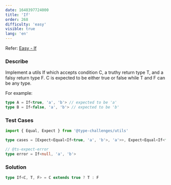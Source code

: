 ```yaml
---
date: 1648397724000
title: 'If'
order: 268
difficulty: 'easy'
visible: true
lang: 'en'
---
```


Refer: [Easy - If](https://github.com/type-challenges/type-challenges/blob/main/questions/00268-easy-if/README.md)

### Describe

Implement a utils If which accepts condition C, a truthy return type T, and a falsy return type F. C is expected to be either true or false while T and F can be any type.

For example:

```typescript
type A = If<true, 'a', 'b'> // expected to be 'a'
type B = If<false, 'a', 'b'> // expected to be 'b'
```

### Test Cases

```typescript
import { Equal, Expect } from '@type-challenges/utils'

type cases = [Expect<Equal<If<true, 'a', 'b'>, 'a'>>, Expect<Equal<If<false, 'a', 2>, 2>>]

// @ts-expect-error
type error = If<null, 'a', 'b'>
```

### Solution

```typescript
type If<C, T, F> = C extends true ? T : F
```
